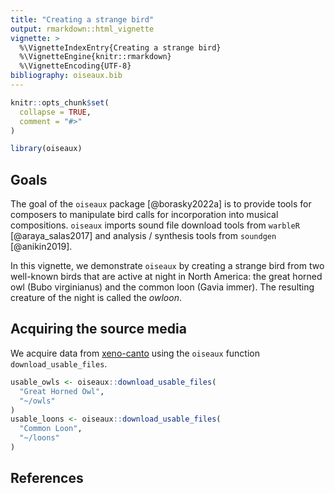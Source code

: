 ```yaml
---
title: "Creating a strange bird"
output: rmarkdown::html_vignette
vignette: >
  %\VignetteIndexEntry{Creating a strange bird}
  %\VignetteEngine{knitr::rmarkdown}
  %\VignetteEncoding{UTF-8}
bibliography: oiseaux.bib
---
```


```r
knitr::opts_chunk$set(
  collapse = TRUE,
  comment = "#>"
)
```

```r
library(oiseaux)
```

## Goals

The goal of the `oiseaux` package [@borasky2022a] is to provide tools for
composers to manipulate bird calls for incorporation into musical 
compositions. `oiseaux` imports sound file download tools from `warbleR` [@araya_salas2017] and analysis / synthesis tools from `soundgen`
[@anikin2019].

In this vignette, we demonstrate `oiseaux` by creating a strange bird from
two well-known birds that are active at night in North America: the great
horned owl (Bubo virginianus) and the common loon (Gavia immer). The
resulting creature of the night is called the _owloon_.

## Acquiring the source media

We acquire data from [xeno-canto](https://xeno-canto.org/) using the
`oiseaux` function `download_usable_files`. 

```r

usable_owls <- oiseaux::download_usable_files(
  "Great Horned Owl",
  "~/owls"
) 
usable_loons <- oiseaux::download_usable_files(
  "Common Loon",
  "~/loons"
) 

```

## References
